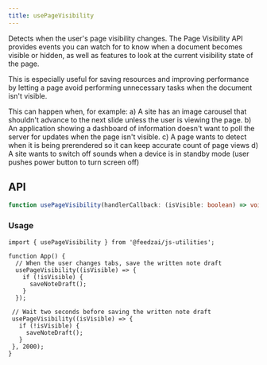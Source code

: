```yaml
---
title: usePageVisibility
---
```

Detects when the user's page visibility changes.
The Page Visibility API provides events you can watch for to know when a document becomes
visible or hidden, as well as features to look at the current visibility state of the page.

This is especially useful for saving resources and improving performance by letting
a page avoid performing unnecessary tasks when the document isn't visible.

This can happen when, for example:
a) A site has an image carousel that shouldn't advance to the next slide unless the user is viewing the page.
b) An application showing a dashboard of information doesn't want to poll the server for updates when the page isn't visible.
c) A page wants to detect when it is being prerendered so it can keep accurate count of page views
d) A site wants to switch off sounds when a device is in standby mode (user pushes power button to turn screen off)

## API

```typescript
function usePageVisibility(handlerCallback: (isVisible: boolean) => void, delay?: number): void;
```

### Usage

```tsx
import { usePageVisibility } from '@feedzai/js-utilities';

function App() {
  // When the user changes tabs, save the written note draft
  usePageVisibility((isVisible) => {
    if (!isVisible) {
      saveNoteDraft();
    }
  });

 // Wait two seconds before saving the written note draft
 usePageVisibility((isVisible) => {
   if (!isVisible) {
     saveNoteDraft();
   }
 }, 2000);
}
```
